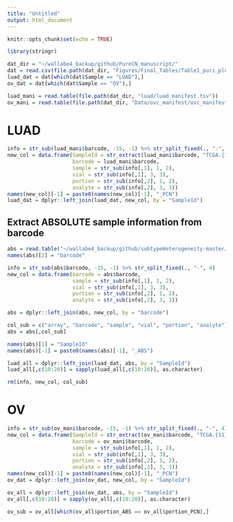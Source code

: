 ```yaml
---
title: "Untitled"
output: html_document
---
```


```r
knitr::opts_chunk$set(echo = TRUE)
```

```r
library(stringr)
```

```r
dat_dir = "~/wallabe4_backup/github/PureCN_manuscript/"
dat = read.csv(file.path(dat_dir, "Figures/Final_Tables/Table1_puri_ploi.csv"))[,-1]
luad_dat = dat[which(dat$Sample == "LUAD"),]
ov_dat = dat[which(dat$Sample == "OV"),]
```

```r
luad_mani = read.table(file.path(dat_dir, "luad/luad_manifest.tsv"))
ov_mani = read.table(file.path(dat_dir, "Data/ovc_manifest/ovc_manifest.tsv"))
```

# LUAD
```r
info = str_sub(luad_mani$barcode, -15, -1) %>% str_split_fixed(., "-", 4)
new_col = data.frame(SampleId = str_extract(luad_mani$barcode, "TCGA.{11}"),
                     barcode = luad_mani$barcode,
                     sample = str_sub(info[,1], 1, 2),
                     vial = str_sub(info[,1], 3, 3),
                     portion = str_sub(info[,2], 1, 2),
                     analyte = str_sub(info[,2], 3, 3))
names(new_col)[-1] = paste0(names(new_col)[-1], "_PCN")
luad_dat = dplyr::left_join(luad_dat, new_col, by = "SampleId")
```

## Extract ABSOLUTE sample information from barcode
```r
abs = read.table("~/wallabe4_backup/github/subtypeHeterogeneity-master/inst/extdata/ABSOLUTE_Purity_Ploidy.txt", sep = "\t", header =TRUE)
names(abs)[2] = "barcode"

info = str_sub(abs$barcode, -15, -1) %>% str_split_fixed(., "-", 4)
new_col = data.frame(barcode = abs$barcode,
                     sample = str_sub(info[,1], 1, 2),
                     vial = str_sub(info[,1], 3, 3),
                     portion = str_sub(info[,2], 1, 2),
                     analyte = str_sub(info[,2], 3, 3))

abs = dplyr::left_join(abs, new_col, by = "barcode")
```

```r
col_sub = c("array", "barcode", "sample", "vial", "portion", "analyte")
abs = abs[,col_sub]

names(abs)[1] = "SampleId"
names(abs)[-1] = paste0(names(abs)[-1], "_ABS")
```

```r
luad_all = dplyr::left_join(luad_dat, abs, by = "SampleId")
luad_all[,c(10:20)] = sapply(luad_all[,c(10:20)], as.character)
```

```r
rm(info, new_col, col_sub)
```

# OV
```r
info = str_sub(ov_mani$barcode, -15, -1) %>% str_split_fixed(., "-", 4)
new_col = data.frame(SampleId = str_extract(ov_mani$barcode, "TCGA.{11}"),
                     barcode = ov_mani$barcode,
                     sample = str_sub(info[,1], 1, 2),
                     vial = str_sub(info[,1], 3, 3),
                     portion = str_sub(info[,2], 1, 2),
                     analyte = str_sub(info[,2], 3, 3))
names(new_col)[-1] = paste0(names(new_col)[-1], "_PCN")
ov_dat = dplyr::left_join(ov_dat, new_col, by = "SampleId")
```

```r
ov_all = dplyr::left_join(ov_dat, abs, by = "SampleId")
ov_all[,c(10:20)] = sapply(ov_all[,c(10:20)], as.character)
```

```r
ov_sub = ov_all[which(ov_all$portion_ABS == ov_all$portion_PCN),]
```

